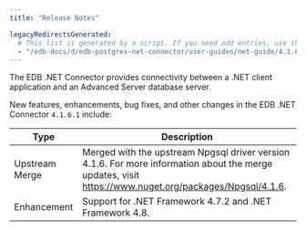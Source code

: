 ```yaml
---
title: "Release Notes"

legacyRedirectsGenerated:
  # This list is generated by a script. If you need add entries, use the `legacyRedirects` key.
  - "/edb-docs/d/edb-postgres-net-connector/user-guides/net-guide/4.1.6.1/whats_new.html"
---
```

The EDB .NET Connector provides connectivity between a .NET client application and an Advanced Server database server.

New features, enhancements, bug fixes, and other changes in the EDB .NET Connector `4.1.6.1` include:

| Type           | Description                                                                                                                                                     |
| -------------- | --------------------------------------------------------------------------------------------------------------------------------------------------------------- |
| Upstream Merge | Merged with the upstream Npgsql driver version 4.1.6. For more information about the merge updates, visit <https://www.nuget.org/packages/Npgsql/4.1.6>.        |
| Enhancement    | Support for .NET Framework 4.7.2 and .NET Framework 4.8.                                                                                                        |
